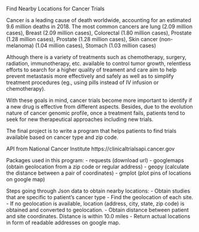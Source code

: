 Find Nearby Locations for Cancer Trials

Cancer is a leading cause of death worldwide, accounting for an estimated 9.6 million deaths in 2018. The most common cancers are lung (2.09 million cases), Breast (2.09 million cases), Colorectal (1.80 million cases), Prostate (1.28 million cases), Prostate (1.28 million cases), Skin cancer (non-melanoma) (1.04 million cases), Stomach (1.03 million cases)    

Although there is a variety of treatments such as chemotherapy, surgery, radiation, immunotherapy, etc. available to control tumor growth, relentless efforts to search for a higher quality of treament and care aim to help prevent metastasis more effectively and safely as well as to simplify treatment procedures (eg., using pills instead of IV infusion or chemotherapy).

With these goals in mind, cancer trials become more important to identify if a new drug is effective from different aspects. Besides, due to the evolution nature of cancer genomic profile, once a treatment fails, patients tend to seek for new therapeutical approaches including new trials. 

The final project is to write a program that helps patients to find trials available based on cancer type and zip code.

API from National Cancer Institute  https://clinicaltrialsapi.cancer.gov

Packages used in this program:
- requests (download url)
- googlemaps (obtain geolocation from a zip code or regular address)
- geopy (calculate the distance between a pair of coordinates)
- gmplot (plot pins of locations on google map)

Steps going through Json data to obtain nearby locations:
- Obtain studies that are specific to patient's cancer type
- Find the geolocation of each site.
- If no geolocation is available, location (address, city, state, zip code) is obtained and converted to geolocation.
- Obtain distance between patient and site coordinates. Distance is within 10.0 miles
- Return actual locations in form of readable addresses on google map.

